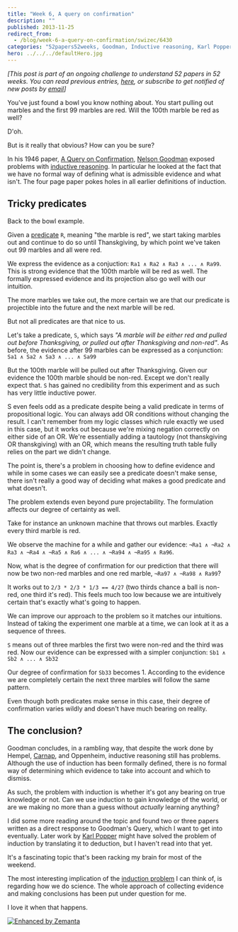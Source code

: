 ```yaml
---
title: "Week 6, A query on confirmation"
description: ""
published: 2013-11-25
redirect_from:
  - /blog/week-6-a-query-on-confirmation/swizec/6430
categories: "52papers52weeks, Goodman, Inductive reasoning, Karl Popper, Learning, Marble, Nelson Goodman, Personal, Predicate (grammar), Problem of induction"
hero: ../../../defaultHero.jpg
---
```


_\[This post is part of an ongoing challenge to understand 52 papers in 52 weeks. You can read previous entries, [here](http://swizec.com/blog/category/52-papers-in-52-weeks), or subscribe to get notified of new posts by [email](http://swiz.ec/52papers-list)]_

You've just found a bowl you know nothing about. You start pulling out marbles and the first 99 marbles are red. Will the 100th marble be red as well?

D'oh.

But is it really that obvious? How can you be sure?

In his 1946 paper, [A Query on Confirmation](https://docs.google.com/viewer?url=http%3A%2F%2Fwordsmatter.caltech.edu%2F%7Efranz%2FConfirmation%2520and%2520Induction%2FPDFs%2FNelson%2520Goodman%2520-%2520A%2520Query%2520on%2520Confirmation.pdf), [Nelson Goodman](http://en.wikipedia.org/wiki/Nelson_Goodman "Nelson Goodman") exposed problems with [inductive reasoning](http://en.wikipedia.org/wiki/Inductive_reasoning "Inductive reasoning"). In particular he looked at the fact that we have no formal way of defining what is admissible evidence and what isn't. The four page paper pokes holes in all earlier definitions of induction.

## Tricky predicates

Back to the bowl example.

Given a [predicate](http://en.wikipedia.org/wiki/Predicate_%28grammar%29 "Predicate (grammar)") `R`, meaning "the marble is red", we start taking marbles out and continue to do so until Thanskgiving, by which point we've taken out 99 marbles and all were red.

We express the evidence as a conjuction: `Ra1 ∧ Ra2 ∧ Ra3 ∧ ... ∧ Ra99`. This is strong evidence that the 100th marble will be red as well. The formally expressed evidence and its projection also go well with our intuition.

The more marbles we take out, the more certain we are that our predicate is projectible into the future and the next marble will be red.

But not all predicates are that nice to us.

Let's take a predicate, `S`, which says _"A marble will be either red and pulled out before Thanksgiving, or pulled out after Thanksgiving and non-red"_. As before, the evidence after 99 marbles can be expressed as a conjunction: `Sa1 ∧ Sa2 ∧ Sa3 ∧ ... ∧ Sa99`

But the 100th marble will be pulled out after Thanksgiving. Given our evidence the 100th marble should be non-red. Except we don't really expect that. `S` has gained no credibility from this experiment and as such has very little inductive power.

S even feels odd as a predicate despite being a valid predicate in terms of propositional logic. You can always add OR conditions without changing the result. I can't remember from my logic classes which rule exactly we used in this case, but it works out because we're mixing negation correctly on either side of an OR. We're essentially adding a tautology (not thanskgiving OR thanskgiving) with an OR, which means the resulting truth table fully relies on the part we didn't change.

The point is, there's a problem in choosing how to define evidence and while in some cases we can easily see a predicate doesn't make sense, there isn't really a good way of deciding what makes a good predicate and what doesn't.

The problem extends even beyond pure projectability. The formulation affects our degree of certainty as well.

Take for instance an unknown machine that throws out marbles. Exactly every third marble is red.

We observe the machine for a while and gather our evidence: `¬Ra1 ∧ ¬Ra2 ∧ Ra3 ∧ ¬Ra4 ∧ ¬Ra5 ∧ Ra6 ∧ ... ∧ ¬Ra94 ∧ ¬Ra95 ∧ Ra96`.

Now, what is the degree of confirmation for our prediction that there will now be two non-red marbles and one red marble, `¬Ra97 ∧ ¬Ra98 ∧ Ra99`?

It works out to `2/3 * 2/3 * 1/3 == 4/27` (two thirds chance a ball is non-red, one third it's red). This feels much too low because we are intuitively certain that's exactly what's going to happen.

We can improve our approach to the problem so it matches our intuitions. Instead of taking the experiment one marble at a time, we can look at it as a sequence of threes.

`S` means out of three marbles the first two were non-red and the third was red. Now our evidence can be expressed with a simpler conjunction: `Sb1 ∧ Sb2 ∧ ... ∧ Sb32`

Our degree of confirmation for `Sb33` becomes 1. According to the evidence we are completely certain the next three marbles will follow the same pattern.

Even though both predicates make sense in this case, their degree of confirmation varies wildly and doesn't have much bearing on reality.

## The conclusion?

Goodman concludes, in a rambling way, that despite the work done by Hempel, [Carnap](http://en.wikipedia.org/wiki/Rudolf_Carnap "Rudolf Carnap"), and Oppenheim, inductive reasoning still has problems. Although the use of induction has been formally defined, there is no formal way of determining which evidence to take into account and which to dismiss.

As such, the problem with induction is whether it's got any bearing on true knowledge or not. Can we use induction to gain knowledge of the world, or are we making no more than a guess without _actually_ learning anything?

I did some more reading around the topic and found two or three papers written as a direct response to Goodman's Query, which I want to get into eventually. Later work by [Karl Popper](http://en.wikipedia.org/wiki/Karl_Popper "Karl Popper") might have solved the problem of induction by translating it to deduction, but I haven't read into that yet.

It's a fascinating topic that's been racking my brain for most of the weekend.

The most interesting implication of the [induction problem](http://en.wikipedia.org/wiki/Problem_of_induction "Problem of induction") I can think of, is regarding how we do science. The whole approach of collecting evidence and making conclusions has been put under question for me.

I love it when that happens.

[![Enhanced by Zemanta](http://img.zemanta.com/zemified_e.png?x-id=21dbadb6-e437-45ff-aa8f-5f66bcc95de8)](http://www.zemanta.com/?px "Enhanced by Zemanta")
